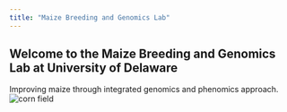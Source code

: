```yaml
---
title: "Maize Breeding and Genomics Lab"
---
```

## Welcome to the Maize Breeding and Genomics Lab at University of Delaware
Improving maize through integrated genomics and phenomics approach. 
![corn field](/images/corn_field.jpg)
